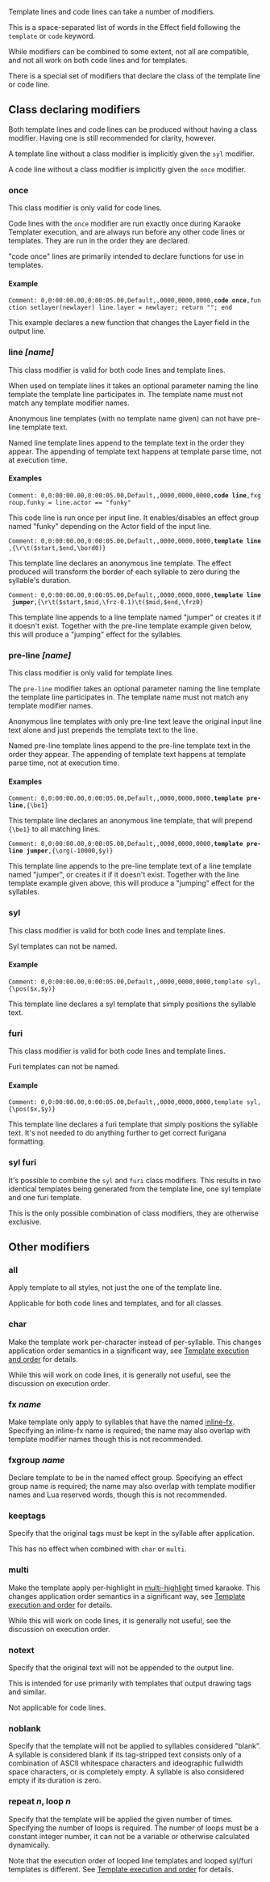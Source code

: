 Template lines and code lines can take a number of modifiers.

This is a space-separated list of words in the Effect field following the <code>template</code> or <code>code</code> keyword.

While modifiers can be combined to some extent, not all are compatible, and not all work on both code lines and for templates.

There is a special set of modifiers that declare the class of the template line or code line.

== Class declaring modifiers ==

Both template lines and code lines can be produced without having a class modifier. Having one is still recommended for clarity, however.

A template line without a class modifier is implicitly given the <code>syl</code> modifier.

A code line without a class modifier is implicitly given the <code>once</code> modifier.

=== once ===

This class modifier is only valid for code lines.

Code lines with the <code>once</code> modifier are run exactly once during Karaoke Templater execution, and are always run before any other code lines or templates. They are run in the order they are declared.

"code once" lines are primarily intended to declare functions for use in templates.

==== Example ====
 Comment: 0,0:00:00.00,0:00:05.00,Default,,0000,0000,0000,<b>code once</b>,function setlayer(newlayer) line.layer = newlayer; return ""; end

This example declares a new function that changes the Layer field in the output line.

=== line ''[name]'' ===

This class modifier is valid for both code lines and template lines.

When used on template lines it takes an optional parameter naming the line template the template line participates in. The template name must not match any template modifier names.

Anonymous line templates (with no template name given) can not have pre-line template text.

Named line template lines append to the template text in the order they appear. The appending of template text happens at template parse time, not at execution time.

==== Examples ====

 Comment: 0,0:00:00.00,0:00:05.00,Default,,0000,0000,0000,<b>code line</b>,fxgroup.funky = line.actor == "funky"

This code line is run once per input line. It enables/disables an effect group named "funky" depending on the Actor field of the input line.

 Comment: 0,0:00:00.00,0:00:05.00,Default,,0000,0000,0000,<b>template line</b>,{\r\t($start,$end,\bord0)}

This template line declares an anonymous line template. The effect produced will transform the border of each syllable to zero during the syllable's duration.

 Comment: 0,0:00:00.00,0:00:05.00,Default,,0000,0000,0000,<b>template line jumper</b>,{\r\t($start,$mid,\frz-0.1)\t($mid,$end,\frz0}

This template line appends to a line template named "jumper"  or creates it if it doesn't exist. Together with the pre-line template example given below, this will produce a "jumping" effect for the syllables.

=== pre-line ''[name]'' ===

This class modifier is only valid for template lines.

The <code>pre-line</code> modifier takes an optional parameter naming the line template the template line participates in. The template name must not match any template modifier names.

Anonymous line templates with only pre-line text leave the original input line text alone and just prepends the template text to the line.

Named pre-line template lines append to the pre-line template text in the order they appear. The appending of template text happens at template parse time, not at execution time.

==== Examples ====

 Comment: 0,0:00:00.00,0:00:05.00,Default,,0000,0000,0000,<b>template pre-line</b>,{\be1}

This template line declares an anonymous line template, that will prepend <tt>{\be1}</tt> to all matching lines.

 Comment: 0,0:00:00.00,0:00:05.00,Default,,0000,0000,0000,<b>template pre-line jumper</b>,{\org(-10000,$y)}

This template line appends to the pre-line template text of a line template named "jumper", or creates it if it doesn't exist. Together with the line template example given above, this will produce a "jumping" effect for the syllables.

=== syl ===

This class modifier is valid for both code lines and template lines.

Syl templates can not be named.

==== Example ====

 Comment: 0,0:00:00.00,0:00:05.00,Default,,0000,0000,0000,template syl,{\pos($x,$y)}

This template line declares a syl template that simply positions the syllable text.

=== furi ===

This class modifier is valid for both code lines and template lines.

Furi templates can not be named.

==== Example ====

 Comment: 0,0:00:00.00,0:00:05.00,Default,,0000,0000,0000,template syl,{\pos($x,$y)}

This template line declares a furi template that simply positions the syllable text. It's not needed to do anything further to get correct furigana formatting.

=== syl furi ===

It's possible to combine the <code>syl</code> and <code>furi</code> class modifiers. This results in two identical templates being generated from the template line, one syl template and one furi template.

This is the only possible combination of class modifiers, they are otherwise exclusive.

== Other modifiers ==

=== all ===

Apply template to all styles, not just the one of the template line.

Applicable for both code lines and templates, and for all classes.

{{todo|example}}

=== char ===

Make the template work per-character instead of per-syllable. This changes application order semantics in a significant way, see [[Karaoke Templater Reference: Template execution rules and order|Template execution and order]] for details.

While this will work on code lines, it is generally not useful, see the discussion on execution order.

{{todo|example}}

=== fx ''name'' ===

Make template only apply to syllables that have the named [[inline-fx]]. Specifying an inline-fx name is required; the name may also overlap with template modifier names though this is not recommended.

{{todo|example}}

=== fxgroup ''name'' ===

Declare template to be in the named effect group. Specifying an effect group name is required; the name may also overlap with template modifier names and Lua reserved words, though this is not recommended.

{{todo|example}}

=== keeptags ===

Specify that the original tags must be kept in the syllable after application.

This has no effect when combined with <code>char</code> or <code>multi</code>.

{{todo|example}}

=== multi ===

Make the template apply per-highlight in [[Furigana karaoke|multi-highlight]] timed karaoke. This changes application order semantics in a significant way, see [[Karaoke Templater Reference: Template execution rules and order|Template execution and order]] for details.

While this will work on code lines, it is generally not useful, see the discussion on execution order.

{{todo|example}}

=== notext ===

Specify that the original text will not be appended to the output line.

This is intended for use primarily with templates that output drawing tags and similar.

Not applicable for code lines.

{{todo|example}}

=== noblank ===

Specify that the template will not be applied to syllables considered "blank". A syllable is considered blank if its tag-stripped text consists only of a combination of ASCII whitespace characters and ideographic fullwidth space characters, or is completely empty. A syllable is also considered empty if its duration is zero.

{{todo|example}}

=== repeat ''n'', loop ''n'' ===

Specify that the template will be applied the given number of times. Specifying the number of loops is required. The number of loops must be a constant integer number, it can not be a variable or otherwise calculated dynamically.

Note that the execution order of looped line templates and looped syl/furi templates is different. See [[Karaoke Templater Reference: Template execution rules and order|Template execution and order]] for details.

{{todo|example}}